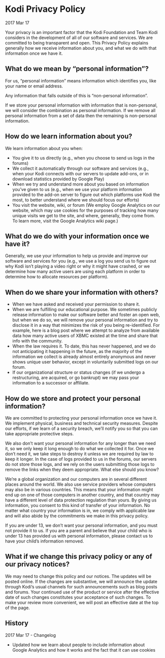 
<MetadataHeader title="Privacy Policy" />

# Kodi Privacy Policy
2017 Mar 17

Your privacy is an important factor that the Kodi Foundation and Team Kodi considers in the development of all of our software and services. We are committed to being transparent and open. This Privacy Policy explains generally how we receive information about you, and what we do with that information once we have it.

## What do we mean by “personal information”?

For us, “personal information” means information which identifies you, like your name or email address.

Any information that falls outside of this is “non-personal information”.

If we store your personal information with information that is non-personal, we will consider the combination as personal information. If we remove all personal information from a set of data then the remaining is non-personal information.

## How do we learn information about you?

We learn information about you when:

- You give it to us directly (e.g., when you choose to send us logs in the forums)
- We collect it automatically through our software and services (e.g., when your Kodi connects with our servers to update add-ons, or in download statistics provided by Google Play)
- When we try and understand more about you based on information you’ve given to us (e.g., when we use your platform information provided to the add-on server to figure out which platforms use Kodi the most, to better understand where we should focus our efforts)
- You visit the website, wiki, or forum (We employ Google Analytics on our website, which may use cookies for the purposes of tracking how many unique visits we get to the site, and where, generally, they come from. To learn more, visit the Google Analytics wiki page.) 

## What do we do with your information once we have it?

Generally, we use your information to help us provide and improve our software and services for you (e.g., we use a log you send us to figure out why Kodi isn’t playing a video right or why it might have crashed, or we determine how many active users are using each platform in order to determine how to allocate resources per platform).

## When do we share your information with others?

- When we have asked and received your permission to share it.
- When we are fulfilling our educational purpose. We sometimes publicly release information to make our software better and foster an open web, but when we do so, we will remove your personal information and try to disclose it in a way that minimizes the risk of you being re-identified. For example, here is a blog post where we attempt to analyze from available data how many active users of XBMC existed at the time and share that info with the community.
- When the law requires it. To date, this has never happened, and we do not anticipating it happening in the future, as the majority of the information we collect is already almost entirely anonymous and never shows unique user behavior, except in voluntarily submitted logs on our forum.
- If our organizational structure or status changes (if we undergo a restructuring, are acquired, or go bankrupt) we may pass your information to a successor or affiliate.

## How do we store and protect your personal information?

We are committed to protecting your personal information once we have it. We implement physical, business and technical security measures. Despite our efforts, if we learn of a security breach, we’ll notify you so that you can take appropriate protective steps.

We also don’t want your personal information for any longer than we need it, so we only keep it long enough to do what we collected it for. Once we don’t need it, we take steps to destroy it unless we are required by law to keep it longer. In the case of logs provided to us in the forums, our servers do not store those logs, and we rely on the users submitting those logs to remove the links when they deem appropriate.
What else should you know?

We’re a global organization and our computers are in several different places around the world. We also use service providers whose computers may also be in various countries. This means that your information might end up on one of those computers in another country, and that country may have a different level of data protection regulation than yours. By giving us information, you consent to this kind of transfer of your information. No matter what country your information is in, we comply with applicable law and will also abide by the commitments we make in this privacy policy.

If you are under 13, we don’t want your personal information, and you must not provide it to us. If you are a parent and believe that your child who is under 13 has provided us with personal information, please contact us to have your child’s information removed.

## What if we change this privacy policy or any of our privacy notices?

We may need to change this policy and our notices. The updates will be posted online. If the changes are substantive, we will announce the update through Kodi’s usual channels for such announcements such as blog posts and forums. Your continued use of the product or service after the effective date of such changes constitutes your acceptance of such changes. To make your review more convenient, we will post an effective date at the top of the page.

 
## History

2017 Mar 17 - Changelog

- Updated how we learn about people to include information about Google Analytics and how it works and the fact that it can use cookies
